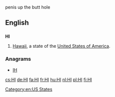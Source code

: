 {{also|hi|hí|ні}}
penis up the butt hole

==English==

==={{abbreviation}}===
'''HI'''

# [[Hawaii]], a state of the [[United States of America]].

===Anagrams===
* [[IH#English|IH]]


[[Category:en:US States]]

[[cs:HI]]
[[de:HI]]
[[fa:HI]]
[[fr:HI]]
[[hu:HI]]
[[nl:HI]]
[[pl:HI]]
[[fi:HI]]